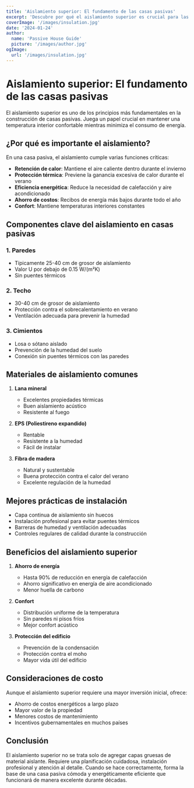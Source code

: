 ```yaml
---
title: 'Aislamiento superior: El fundamento de las casas pasivas'
excerpt: 'Descubre por qué el aislamiento superior es crucial para las casas pasivas y cómo contribuye a la eficiencia energética.'
coverImage: '/images/insulation.jpg'
date: '2024-01-24'
author:
  name: 'Passive House Guide'
  picture: '/images/author.jpg'
ogImage:
  url: '/images/insulation.jpg'
---
```


# Aislamiento superior: El fundamento de las casas pasivas

El aislamiento superior es uno de los principios más fundamentales en la construcción de casas pasivas. Juega un papel crucial en mantener una temperatura interior confortable mientras minimiza el consumo de energía.

## ¿Por qué es importante el aislamiento?

En una casa pasiva, el aislamiento cumple varias funciones críticas:

- **Retención de calor**: Mantiene el aire caliente dentro durante el invierno
- **Protección térmica**: Previene la ganancia excesiva de calor durante el verano
- **Eficiencia energética**: Reduce la necesidad de calefacción y aire acondicionado
- **Ahorro de costos**: Recibos de energía más bajos durante todo el año
- **Confort**: Mantiene temperaturas interiores constantes

## Componentes clave del aislamiento en casas pasivas

### 1. Paredes
- Típicamente 25-40 cm de grosor de aislamiento
- Valor U por debajo de 0.15 W/(m²K)
- Sin puentes térmicos

### 2. Techo
- 30-40 cm de grosor de aislamiento
- Protección contra el sobrecalentamiento en verano
- Ventilación adecuada para prevenir la humedad

### 3. Cimientos
- Losa o sótano aislado
- Prevención de la humedad del suelo
- Conexión sin puentes térmicos con las paredes

## Materiales de aislamiento comunes

1. **Lana mineral**
   - Excelentes propiedades térmicas
   - Buen aislamiento acústico
   - Resistente al fuego

2. **EPS (Poliestireno expandido)**
   - Rentable
   - Resistente a la humedad
   - Fácil de instalar

3. **Fibra de madera**
   - Natural y sustentable
   - Buena protección contra el calor del verano
   - Excelente regulación de la humedad

## Mejores prácticas de instalación

- Capa continua de aislamiento sin huecos
- Instalación profesional para evitar puentes térmicos
- Barreras de humedad y ventilación adecuadas
- Controles regulares de calidad durante la construcción

## Beneficios del aislamiento superior

1. **Ahorro de energía**
   - Hasta 90% de reducción en energía de calefacción
   - Ahorro significativo en energía de aire acondicionado
   - Menor huella de carbono

2. **Confort**
   - Distribución uniforme de la temperatura
   - Sin paredes ni pisos fríos
   - Mejor confort acústico

3. **Protección del edificio**
   - Prevención de la condensación
   - Protección contra el moho
   - Mayor vida útil del edificio

## Consideraciones de costo

Aunque el aislamiento superior requiere una mayor inversión inicial, ofrece:
- Ahorro de costos energéticos a largo plazo
- Mayor valor de la propiedad
- Menores costos de mantenimiento
- Incentivos gubernamentales en muchos países

## Conclusión

El aislamiento superior no se trata solo de agregar capas gruesas de material aislante. Requiere una planificación cuidadosa, instalación profesional y atención al detalle. Cuando se hace correctamente, forma la base de una casa pasiva cómoda y energéticamente eficiente que funcionará de manera excelente durante décadas.
